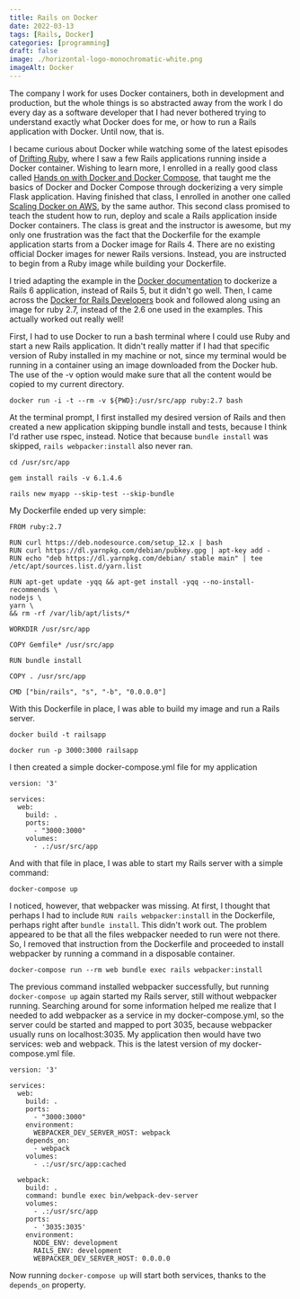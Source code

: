 ```yaml
---
title: Rails on Docker
date: 2022-03-13
tags: [Rails, Docker]
categories: [programming]
draft: false
image: ./horizontal-logo-monochromatic-white.png
imageAlt: Docker
---
```



The company I work for uses Docker containers, both in development and production, 
but the whole things is so abstracted away from the work I do every day as a software developer
that I had never bothered trying to understand exactly what Docker does for me, or 
how to run a Rails application with Docker. Until now, that is.

I became curious about Docker while watching some of the latest episodes of [Drifting Ruby](https://www.driftingruby.com/), 
where I saw a few Rails applications running inside a Docker container. Wishing to learn more, 
I enrolled in a really good class called [Hands on with Docker and Docker Compose](https://www.udemy.com/course/hands-on-with-docker-and-docker-compose/), that taught me the basics 
of Docker and Docker Compose through dockerizing a very simple Flask application. Having finished that class, 
I enrolled in another one called [Scaling Docker on AWS](https://www.udemy.com/course/scaling-docker-on-aws/), by the same author. This second class promised to teach the student how to run, 
deploy and scale a Rails application inside Docker containers. The class is great and the instructor is awesome, but my only one frustration was the fact that the Dockerfile for the example 
application starts from a Docker image for Rails 4. There are no existing official Docker images for newer Rails versions. Instead, you are instructed to begin from a 
Ruby image while building your Dockerfile.

I tried adapting the example in the [Docker documentation](https://docs.docker.com/samples/rails/) to dockerize a Rails 6 application, 
instead of Rails 5, but it didn't go well. Then, I came across the [Docker for Rails Developers](https://pragprog.com/titles/ridocker/docker-for-rails-developers/) book and followed along 
using an image for ruby 2.7, instead of the 2.6 one used in the examples. This actually worked out really well!

First, I had to use Docker to run a bash terminal where I could use Ruby and start a new Rails application. It didn't 
really matter if I had that specific version of Ruby installed in my machine or not, since my terminal would be running 
in a container using an image downloaded from the Docker hub. The use of the -v option would make sure that all the content would be copied to my current directory.

```
docker​​ ​​run​​ ​​-i​​ ​​-t​​ ​​--rm​​ ​​-v​​ ​​${PWD}:/usr/src/app​​ ​​ruby:2.7​​ ​​bash
```

At the terminal prompt, I first installed my desired version of Rails and then created a new application skipping bundle install and tests, 
because I think I'd rather use rspec, instead. Notice that because `bundle install` was skipped, `rails webpacker:install` also never ran.

```
cd​​ ​​/usr/src/app

​​gem​​ ​​install​​ ​​rails -v 6.1.4.6
​​
​​rails​​ ​​new​​ ​​myapp​​ ​​--skip-test​​ ​​--skip-bundle
```

My Dockerfile ended up very simple:


```
FROM ruby:2.7

RUN curl https://deb.nodesource.com/setup_12.x | bash
RUN curl https://dl.yarnpkg.com/debian/pubkey.gpg | apt-key add -
RUN echo "deb https://dl.yarnpkg.com/debian/ stable main" | tee /etc/apt/sources.list.d/yarn.list

RUN apt-get update -yqq && apt-get install -yqq --no-install-recommends \
nodejs \
yarn \
&& rm -rf /var/lib/apt/lists/*

WORKDIR /usr/src/app

COPY Gemfile* /usr/src/app

RUN bundle install

COPY . /usr/src/app

CMD​​ ["bin/rails", "s", "-b", "0.0.0.0"]
```

With this Dockerfile in place, I was able to build my image and run a Rails server. 

```
docker​​ ​​build​​ ​​-t​​ ​​railsapp​​

​​docker​​ ​​run​​ ​​-p​​ ​​3000:3000​​ ​​railsapp​​

```

I then created a simple docker-compose.yml file for my application

```
version: '3'

services:
  web:
    build: .
    ports:
      - "3000:3000"
    volumes:
      - .:/usr/src/app
```

And with that file in place, I was able to start my Rails server with a simple command:

```
docker-compose up
```


I noticed, however, that webpacker was missing. At first, I thought that perhaps I had to include `RUN rails webpacker:install` in the Dockerfile, 
perhaps right after `bundle install`. This didn't work out. The problem appeared to be that all the files webpacker needed to run were not there. So, 
I removed that instruction from the Dockerfile and proceeded to install webpacker by running a command in a disposable container.

```
docker-compose run --rm web bundle exec rails webpacker:install
```

The previous command installed webpacker successfully, but running `docker-compose up` again started my Rails server, 
still without webpacker running. Searching around for some information helped me realize that I needed to add webpacker as a service in my docker-compose.yml, 
so the server could be started and mapped to port 3035, because webpacker usually runs on localhost:3035. My application then would have two services: web and 
webpack. This is the latest version of my docker-compose.yml file.

```
version: '3'

services:
  web:
    build: .
    ports:
      - "3000:3000"
    environment:
      WEBPACKER_DEV_SERVER_HOST: webpack
    depends_on:
      - webpack
    volumes:
      - .:/usr/src/app:cached
  
  webpack:
    build: .
    command: bundle exec bin/webpack-dev-server
    volumes:
      - .:/usr/src/app
    ports:
      - '3035:3035'
    environment:
      NODE_ENV: development
      RAILS_ENV: development
      WEBPACKER_DEV_SERVER_HOST: 0.0.0.0
```

Now running `docker-compose up` will start both services, thanks to the `depends_on` property.
